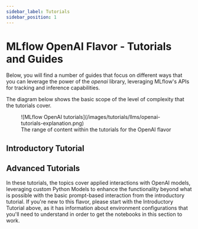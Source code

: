 ```yaml
---
sidebar_label: Tutorials
sidebar_position: 1
---
```



# MLflow OpenAI Flavor - Tutorials and Guides

Below, you will find a number of guides that focus on different ways that you can leverage the power of the _openai_ library, leveraging MLflow's
APIs for tracking and inference capabilities.

The diagram below shows the basic scope of the level of complexity that the tutorials cover.

<figure className="center-div" style={{ width: "80%", textAlign: "center" }}>
  ![MLflow OpenAI tutorials](/images/tutorials/llms/openai-tutorials-explanation.png)
  <figcaption>The range of content within the tutorials for the OpenAI flavor</figcaption>
</figure>

## Introductory Tutorial

<CardGroup>
  <PageCard
    headerText="OpenAI Quickstart"
    link="/llms/openai/notebooks/openai-quickstart.html"
    text="Learn the very basics of using the OpenAI package with MLflow with some simple prompt engineering and a fun use case to get started with this powerful integration."
  />

</CardGroup>

## Advanced Tutorials

In these tutorials, the topics cover applied interactions with OpenAI models, leveraging custom Python Models to enhance the functionality beyond what is
possible with the basic prompt-based interaction from the introductory tutorial.
If you're new to this flavor, please start with the Introductory Tutorial above, as it has information about environment configurations that you'll need
to understand in order to get the notebooks in this section to work.

<CardGroup>
  <PageCard
    headerText="OpenAI ChatCompletions"
    link="/llms/openai/notebooks/openai-chat-completions.html"
    text="Learn how to leverage the ChatCompletions endpoint in the OpenAI flavor to create a useful text messaging screening tool within MLflow."
  />
  <PageCard
    headerText="OpenAI Custom Python Model - Code Helper"
    link="/llms/openai/notebooks/openai-code-helper.html"
    text="Learn how to leverage Custom Python Models with a useful Code Helper application that leverages OpenAI Models and MLflow."
  />
  <PageCard
    headerText="OpenAI Embeddings - Document Comparison"
    link="/llms/openai/notebooks/openai-embeddings-generation.html"
    text="Explore the application of embeddings with document comparison using an OpenAI model with MLflow."
  />

</CardGroup>
